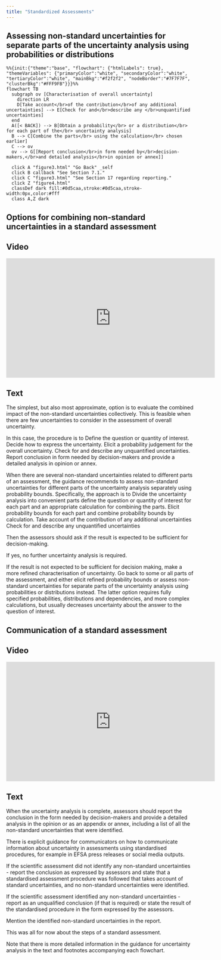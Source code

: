 ```yaml
---
title: "Standardized Assessments"
---
```


## Assessing non-standard uncertainties for separate parts of the uncertainty analysis using probabilities or distributions


:::{.column-page-inset}
```mermaid
%%{init:{"theme":"base", "flowchart": {"htmlLabels": true}, "themeVariables": {"primaryColor":"white", "secondaryColor":"white", "tertiaryColor":"white", "mainBkg":"#f2f2f2", "nodeBorder":"#7F7F7F", "clusterBkg":"#FFF9FB"}}}%%
flowchart TB
  subgraph ov [Characterisation of overall uncertainty]
    direction LR
    D[Take account</br>of the contribution</br>of any additional uncertainties] --> E[Check for and</br>describe any </br>unquantified uncertainties]
  end
  A([< BACK]) --> B[Obtain a probability</br> or a distribution</br> for each part of the</br> uncertainty analysis]
  B --> C[Combine the parts</br> using the calculation</br> chosen earlier]
  C --> ov
  ov --> G[[Report conclusion</br>in form needed by</br>decision-makers,</br>and detailed analysis</br>in opinion or annex]]
  
  click A "figure3.html" "Go Back" _self
  click B callback "See Section 7.1."
  click C "figure3.html" "See Section 17 regarding reporting."
  click Z "figure4.html"
  classDef dark fill:#0d5caa,stroke:#0d5caa,stroke-width:0px,color:#fff
  class A,Z dark
```
:::

## Options for combining non-standard uncertainties in a standard assessment

:::: {.panel-tabset}

## Video

<iframe width="560px" height="320px" allowfullscreen="true" allow="autoplay *" title="Sequence_SA2_CombiningNonStandardUncertainties" src="https://lu.instructuremedia.com/embed/87845c5a-b0a2-4c79-91b0-6722ae9a827d" frameborder="0"></iframe>

## Text

The simplest, but also most approximate, option is to evaluate the combined impact of the non-standard uncertainties collectively. This is feasible when there are few uncertainties to consider in the assessment of overall uncertainty. 

In this case, the procedure is to 
Define the question or quantity of interest. 
Decide how to express the uncertainty.
Elicit a probability judgement for the overall uncertainty.
Check for and describe any unquantified uncertainties.
Report conclusion in form needed by decision-makers and provide a detailed analysis in opinion or annex.

When there are several non-standard uncertainties related to different parts of an assessment, the guidance recommends to 
assess non-standard uncertainties for different parts of the uncertainty analysis separately using probability bounds.
Specifically, the approach is to
Divide the uncertainty analysis into convenient parts 
define the question or quantity of interest for each part 
and an appropriate calculation for combining the parts.
Elicit probability bounds for each part and combine probability bounds by calculation.
Take account of the contribution of any additional uncertainties
Check for and describe any unquantified uncertainties

Then the assessors should ask if the result is expected to be sufficient for decision-making. 

If yes, no further uncertainty analysis is required. 

If the result is not expected to be sufficient for decision making, make a more refined characterisation of uncertainty. Go back to some or all parts of the assessment, and either elicit refined probability bounds or 
assess non-standard uncertainties for separate parts of the uncertainty analysis using probabilities or distributions instead. 
The latter option requires fully specified probabilities, distributions and dependencies, and more complex calculations, but usually decreases uncertainty about the answer to the question of interest.


::::


## Communication of a standard assessment

:::: {.panel-tabset}

## Video

<iframe width="560px" height="320px" allowfullscreen="true" allow="autoplay *" title="Sequence_SA3_CommStandardAssessment" src="https://lu.instructuremedia.com/embed/8bd5490b-c048-4bc6-9ab9-4ce4e0f1b917" frameborder="0"></iframe>

## Text

When the uncertainty analysis is complete, assessors should report the conclusion in the form needed by decision-makers and provide a detailed analysis in the opinion or as an appendix or annex, including a list of all the non-standard uncertainties that were identified.

There is explicit guidance for communicators on how to communicate information about uncertainty in assessments using standardised procedures, for example in EFSA press releases or social media outputs. 

If the scientific assessment did not identify any non-standard uncertainties - report the conclusion as expressed by assessors and state that a standardised assessment procedure was followed that takes account of standard uncertainties, and no non-standard uncertainties were identified.

If the scientific assessment identified any non-standard uncertainties - report as an unqualified conclusion (if that is required) or state the result of the standardised procedure in the form expressed by the assessors.

Mention the identified non-standard uncertainties in the report. 

This was all for now about the steps of a standard assessment. 

Note that there is more detailed information in the guidance for uncertainty analysis in the text and footnotes accompanying each flowchart.

::::



